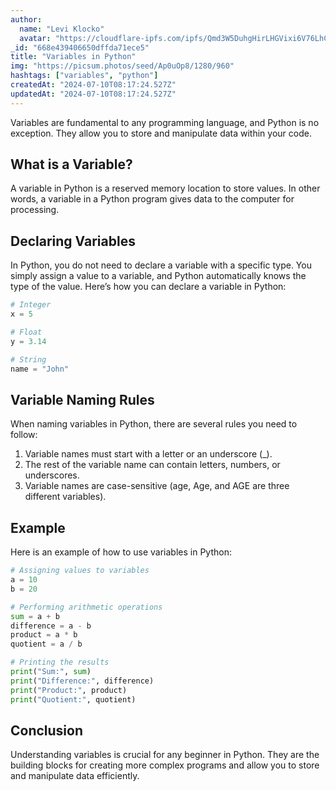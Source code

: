 ```yaml
---
author:
  name: "Levi Klocko"
  avatar: "https://cloudflare-ipfs.com/ipfs/Qmd3W5DuhgHirLHGVixi6V76LhCkZUz6pnFt5AJBiyvHye/avatar/79.jpg"
_id: "668e439406650dffda71ece5"
title: "Variables in Python"
img: "https://picsum.photos/seed/Ap0uOp8/1280/960"
hashtags: ["variables", "python"]
createdAt: "2024-07-10T08:17:24.527Z"
updatedAt: "2024-07-10T08:17:24.527Z"
---
```


Variables are fundamental to any programming language, and Python is no exception. They allow you to store and manipulate data within your code.

## What is a Variable?

A variable in Python is a reserved memory location to store values. In other words, a variable in a Python program gives data to the computer for processing.

## Declaring Variables

In Python, you do not need to declare a variable with a specific type. You simply assign a value to a variable, and Python automatically knows the type of the value. Here’s how you can declare a variable in Python:

```python
# Integer
x = 5

# Float
y = 3.14

# String
name = "John"
```

## Variable Naming Rules

When naming variables in Python, there are several rules you need to follow:

1. Variable names must start with a letter or an underscore (_).
2. The rest of the variable name can contain letters, numbers, or underscores.
3. Variable names are case-sensitive (age, Age, and AGE are three different variables).

## Example

Here is an example of how to use variables in Python:

```python
# Assigning values to variables
a = 10
b = 20

# Performing arithmetic operations
sum = a + b
difference = a - b
product = a * b
quotient = a / b

# Printing the results
print("Sum:", sum)
print("Difference:", difference)
print("Product:", product)
print("Quotient:", quotient)
```

## Conclusion

Understanding variables is crucial for any beginner in Python. They are the building blocks for creating more complex programs and allow you to store and manipulate data efficiently.
